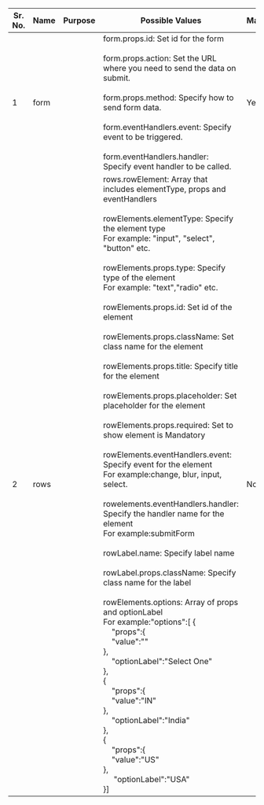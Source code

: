 |Sr. No.   |  Name | Purpose   | Possible Values  |Mandatory|
|---|---|---|---|---|
|1|form||form.props.id: Set id for the form<br/><br/>form.props.action: Set the URL where you need to send the data on submit.<br/><br/>form.props.method: Specify how to send form data.<br/><br/>form.eventHandlers.event: Specify event to be triggered.<br/><br/>form.eventHandlers.handler: Specify event handler to be called.|Yes|
|2|rows||rows.rowElement: Array that includes elementType, props and eventHandlers<br/><br/>rowElements.elementType: Specify the element type<br/>For example: "input", "select", "button" etc.<br/><br/>rowElements.props.type: Specify type of the element<br/>For example: "text","radio" etc.<br/><br/>rowElements.props.id: Set id of the element<br/><br/>rowElements.props.className: Set class name for the element<br/><br/>rowElements.props.title: Specify title for the element<br/><br/>rowElements.props.placeholder: Set placeholder for the element<br/><br/>rowElements.props.required: Set to show element is Mandatory<br/><br/>rowElements.eventHandlers.event: Specify event for the element<br/>For example:change, blur, input, select.<br/><br/>rowelements.eventHandlers.handler: Specify the handler name for the element<br/>For example:submitForm<br/><br/>rowLabel.name: Specify label name<br/><br/>rowLabel.props.className: Specify class name for the label<br/><br/>rowElements.options: Array of props and optionLabel<br/>For example:"options":[ { <br/> &nbsp;&nbsp;&nbsp;&nbsp;"props":{ <br/>&nbsp;&nbsp;&nbsp;&nbsp;"value":""<br/> },<br/>&nbsp;&nbsp;&nbsp;&nbsp;"optionLabel":"Select One"<br/>},<br/> {<br/>  &nbsp;&nbsp;&nbsp;&nbsp;"props":{ <br/> &nbsp;&nbsp;&nbsp;&nbsp;"value":"IN"<br/>},<br/>&nbsp;&nbsp;&nbsp;&nbsp;"optionLabel":"India"<br/>},<br/> {<br/> &nbsp;&nbsp;&nbsp;&nbsp;"props":{ <br/>&nbsp;&nbsp;&nbsp;&nbsp;"value":"US" <br/> },<br/>&nbsp;&nbsp;&nbsp;&nbsp; "optionLabel":"USA"<br/> }]|No|
